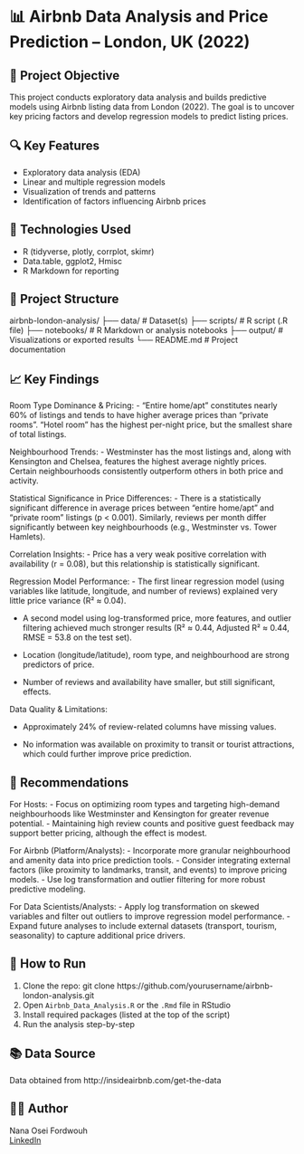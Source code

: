 
# 📊 Airbnb Data Analysis and Price Prediction – London, UK (2022)

## 🧾 Project Objective
This project conducts exploratory data analysis and builds predictive models using Airbnb listing data from London (2022). The goal is to uncover key pricing factors and develop regression models to predict listing prices.

## 🔍 Key Features
- Exploratory data analysis (EDA)
- Linear and multiple regression models
- Visualization of trends and patterns
- Identification of factors influencing Airbnb prices

## 🧪 Technologies Used
- R (tidyverse, plotly, corrplot, skimr)
- Data.table, ggplot2, Hmisc
- R Markdown for reporting

## 📁 Project Structure

airbnb-london-analysis/
├── data/ # Dataset(s)
├── scripts/ # R script (.R file)
├── notebooks/ # R Markdown or analysis notebooks
├── output/ # Visualizations or exported results
└── README.md # Project documentation


## 📈 Key Findings
Room Type Dominance & Pricing:
- "Entire home/apt" constitutes nearly 60% of listings and tends to have higher average prices than "private rooms". "Hotel room" has the highest per-night price, but the smallest share of total listings.

Neighbourhood Trends:
- Westminster has the most listings and, along with Kensington and Chelsea, features the highest average nightly prices. Certain neighbourhoods consistently outperform others in both price and activity.

Statistical Significance in Price Differences:
- There is a statistically significant difference in average prices between "entire home/apt" and "private room" listings (p < 0.001). Similarly, reviews per month differ significantly between key neighbourhoods (e.g., Westminster vs. Tower Hamlets).

Correlation Insights:
- Price has a very weak positive correlation with availability (r = 0.08), but this relationship is statistically significant.

Regression Model Performance:
- The first linear regression model (using variables like latitude, longitude, and number of reviews) explained very little price variance (R² ≈ 0.04).

- A second model using log-transformed price, more features, and outlier filtering achieved much stronger results (R² ≈ 0.44, Adjusted R² ≈ 0.44, RMSE = 53.8 on the test set).

- Location (longitude/latitude), room type, and neighbourhood are strong predictors of price.

- Number of reviews and availability have smaller, but still significant, effects.

Data Quality & Limitations:

- Approximately 24% of review-related columns have missing values.

- No information was available on proximity to transit or tourist attractions, which could further improve price prediction.

## 🧠 Recommendations
For Hosts:
- Focus on optimizing room types and targeting high-demand neighbourhoods like Westminster and Kensington for greater revenue potential.
- Maintaining high review counts and positive guest feedback may support better pricing, although the effect is modest.

For Airbnb (Platform/Analysts):
- Incorporate more granular neighbourhood and amenity data into price prediction tools.
- Consider integrating external factors (like proximity to landmarks, transit, and events) to improve pricing models.
- Use log transformation and outlier filtering for more robust predictive modeling.

For Data Scientists/Analysts:
- Apply log transformation on skewed variables and filter out outliers to improve regression model performance.
- Expand future analyses to include external datasets (transport, tourism, seasonality) to capture additional price drivers.

## 📌 How to Run
1. Clone the repo:
git clone https://github.com/yourusername/airbnb-london-analysis.git
2. Open `Airbnb_Data_Analysis.R` or the `.Rmd` file in RStudio
3. Install required packages (listed at the top of the script)
4. Run the analysis step-by-step

## 📚 Data Source
Data obtained from http://insideairbnb.com/get-the-data

## 🧑‍💼 Author
Nana Osei Fordwouh  
[LinkedIn](https://www.linkedin.com/in/nana-osei-fordwouh-ca)  
